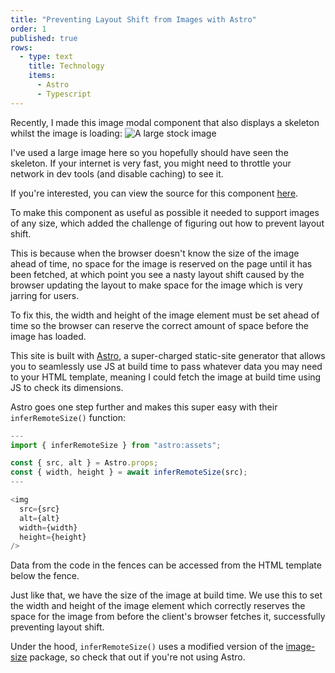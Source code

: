 ```yaml
---
title: "Preventing Layout Shift from Images with Astro"
order: 1
published: true
rows:
  - type: text
    title: Technology
    items:
      - Astro
      - Typescript
---
```


Recently, I made this image modal component that also displays a skeleton whilst the image is loading:
![A large stock image](https://images4.alphacoders.com/752/752710.jpg)

I've used a large image here so you hopefully should have seen the skeleton.
If your internet is very fast, you might need to throttle your network in dev tools (and disable caching) to see it.

If you're interested, you can view the source for this component [here](https://github.com/junaydb/website/blob/4d6556ee19a77e5bc15e0c6d33cba776c93348ab/src/astro/ImageModal.astro).

To make this component as useful as possible it needed to support images of any size, which added the challenge of figuring out how to prevent layout shift.

This is because when the browser doesn't know the size of the image ahead of time, no space for the image is reserved on the page until it has been fetched,
at which point you see a nasty layout shift caused by the browser updating the layout to make space for the image which is very jarring for users.

To fix this, the width and height of the image element must be set ahead of time so the browser can reserve the correct amount of space before the image has loaded.

This site is built with [Astro](https://astro.build/), a super-charged static-site generator that allows you to seamlessly use JS at build time to pass whatever data you may need to your HTML template, meaning I could fetch the image at build time using JS to check its dimensions.

Astro goes one step further and makes this super easy with their `inferRemoteSize()` function:

```js
---
import { inferRemoteSize } from "astro:assets";

const { src, alt } = Astro.props;
const { width, height } = await inferRemoteSize(src);
---

<img
  src={src}
  alt={alt}
  width={width}
  height={height}
/>
```

Data from the code in the fences can be accessed from the HTML template below the fence.

Just like that, we have the size of the image at build time. We use this to set the width and height of the image element which correctly reserves the space for the image from before the client's browser fetches it, successfully preventing layout shift.

Under the hood, `inferRemoteSize()` uses a modified version of the [image-size](https://github.com/image-size/image-size) package, so check that out if you're not using Astro.
